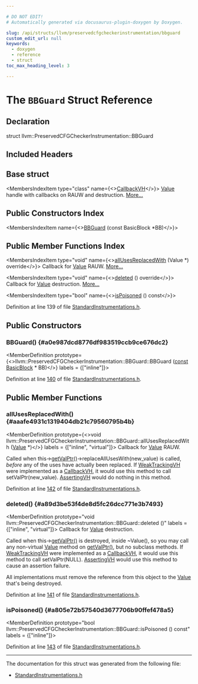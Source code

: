 ```yaml
---

# DO NOT EDIT!
# Automatically generated via docusaurus-plugin-doxygen by Doxygen.

slug: /api/structs/llvm/preservedcfgcheckerinstrumentation/bbguard
custom_edit_url: null
keywords:
  - doxygen
  - reference
  - struct
toc_max_heading_level: 3

---
```





# The `BBGuard` Struct Reference

<DoxygenPage pluginConfig={pluginConfig}>



## Declaration

<CodeBlock>struct llvm::PreservedCFGCheckerInstrumentation::BBGuard</CodeBlock>

## Included Headers

<IncludesList>
<IncludesListItem
  filePath="llvm/Passes/StandardInstrumentations.h"
  permalink="/docs/api/files/include/include/llvm/include/llvm/passes/standardinstrumentations-h"
  isLocal="true" />
</IncludesList>

## Base struct

<MembersIndex>

<MembersIndexItem
  type="class"
  name={<><a href="/docs/api/classes/llvm/callbackvh">CallbackVH</a></>}>
<a href="/docs/api/classes/llvm/value">Value</a> handle with callbacks on RAUW and destruction. <a href="/docs/api/classes/llvm/callbackvh/#details">More...</a>
</MembersIndexItem>

</MembersIndex>

## Public Constructors Index

<MembersIndex>

<MembersIndexItem
  name={<><a href="#a0e987dcd8776df983519ccb9ce676dc2">BBGuard</a> (const BasicBlock &#42;BB)</>}>
</MembersIndexItem>

</MembersIndex>

## Public Member Functions Index

<MembersIndex>

<MembersIndexItem
  type="void"
  name={<><a href="#aaafe4931c1319404db21c79560795b4b">allUsesReplacedWith</a> (Value &#42;) override</>}>
Callback for <a href="/docs/api/classes/llvm/value">Value</a> RAUW. <a href="#aaafe4931c1319404db21c79560795b4b">More...</a>
</MembersIndexItem>

<MembersIndexItem
  type="void"
  name={<><a href="#a89d3be53f4de8d5fc26dcc771e3b7493">deleted</a> () override</>}>
Callback for <a href="/docs/api/classes/llvm/value">Value</a> destruction. <a href="#a89d3be53f4de8d5fc26dcc771e3b7493">More...</a>
</MembersIndexItem>

<MembersIndexItem
  type="bool"
  name={<><a href="#a805e72b57540d3677706b90ffef478a5">isPoisoned</a> () const</>}>
</MembersIndexItem>

</MembersIndex>


Definition at line 139 of file <a href="/docs/api/files/include/include/llvm/include/llvm/passes/standardinstrumentations-h">StandardInstrumentations.h</a>.

<SectionDefinition>

## Public Constructors

### BBGuard() {#a0e987dcd8776df983519ccb9ce676dc2}

<MemberDefinition
  prototype={<>llvm::PreservedCFGCheckerInstrumentation::BBGuard::BBGuard (<a href="/docs/api/files/lib/lib/target/lib/target/aarch64/aarch64promoteconstant-cpp/#a90f8350fecae261c25be85d38b451bff">const</a> <a href="/docs/api/classes/llvm/basicblock">BasicBlock</a> &#42; BB)</>}
  labels = {["inline"]}>

Definition at line <a href="/docs/api/files/include/include/llvm/include/llvm/passes/standardinstrumentations-h/#l00140">140</a> of file <a href="/docs/api/files/include/include/llvm/include/llvm/passes/standardinstrumentations-h">StandardInstrumentations.h</a>.
</MemberDefinition>

</SectionDefinition>

<SectionDefinition>

## Public Member Functions

### allUsesReplacedWith() {#aaafe4931c1319404db21c79560795b4b}

<MemberDefinition
  prototype={<>void llvm::PreservedCFGCheckerInstrumentation::BBGuard::allUsesReplacedWith (<a href="/docs/api/classes/llvm/value">Value</a> &#42;)</>}
  labels = {["inline", "virtual"]}>
Callback for <a href="/docs/api/classes/llvm/value">Value</a> RAUW.

Called when this-&gt;<a href="/docs/api/classes/llvm/valuehandlebase/#a7d6d2457c839e340266704440f3bb243">getValPtr()</a>-&gt;replaceAllUsesWith(new&#95;value) is called, <em>before</em> any of the uses have actually been replaced. If <a href="/docs/api/classes/llvm/weaktrackingvh">WeakTrackingVH</a> were implemented as a <a href="/docs/api/classes/llvm/callbackvh">CallbackVH</a>, it would use this method to call setValPtr(new&#95;value). <a href="/docs/api/classes/llvm/assertingvh">AssertingVH</a> would do nothing in this method.

Definition at line <a href="/docs/api/files/include/include/llvm/include/llvm/passes/standardinstrumentations-h/#l00142">142</a> of file <a href="/docs/api/files/include/include/llvm/include/llvm/passes/standardinstrumentations-h">StandardInstrumentations.h</a>.
</MemberDefinition>

### deleted() {#a89d3be53f4de8d5fc26dcc771e3b7493}

<MemberDefinition
  prototype="void llvm::PreservedCFGCheckerInstrumentation::BBGuard::deleted ()"
  labels = {["inline", "virtual"]}>
Callback for <a href="/docs/api/classes/llvm/value">Value</a> destruction.

Called when this-&gt;<a href="/docs/api/classes/llvm/valuehandlebase/#a7d6d2457c839e340266704440f3bb243">getValPtr()</a> is destroyed, inside ~Value(), so you may call any non-virtual <a href="/docs/api/classes/llvm/value">Value</a> method on <a href="/docs/api/classes/llvm/valuehandlebase/#a7d6d2457c839e340266704440f3bb243">getValPtr()</a>, but no subclass methods. If <a href="/docs/api/classes/llvm/weaktrackingvh">WeakTrackingVH</a> were implemented as a <a href="/docs/api/classes/llvm/callbackvh">CallbackVH</a>, it would use this method to call setValPtr(NULL). <a href="/docs/api/classes/llvm/assertingvh">AssertingVH</a> would use this method to cause an assertion failure.

All implementations must remove the reference from this object to the <a href="/docs/api/classes/llvm/value">Value</a> that&#39;s being destroyed.

Definition at line <a href="/docs/api/files/include/include/llvm/include/llvm/passes/standardinstrumentations-h/#l00141">141</a> of file <a href="/docs/api/files/include/include/llvm/include/llvm/passes/standardinstrumentations-h">StandardInstrumentations.h</a>.
</MemberDefinition>

### isPoisoned() {#a805e72b57540d3677706b90ffef478a5}

<MemberDefinition
  prototype="bool llvm::PreservedCFGCheckerInstrumentation::BBGuard::isPoisoned () const"
  labels = {["inline"]}>

Definition at line <a href="/docs/api/files/include/include/llvm/include/llvm/passes/standardinstrumentations-h/#l00143">143</a> of file <a href="/docs/api/files/include/include/llvm/include/llvm/passes/standardinstrumentations-h">StandardInstrumentations.h</a>.
</MemberDefinition>

</SectionDefinition>

<hr/>

The documentation for this struct was generated from the following file:

<ul>
<li><a href="/docs/api/files/include/include/llvm/include/llvm/passes/standardinstrumentations-h">StandardInstrumentations.h</a></li>
</ul>

</DoxygenPage>
